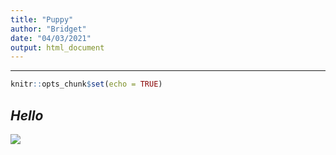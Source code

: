 ---
title: "Puppy"
author: "Bridget"
date: "04/03/2021"
output: html_document
---

***

```{r setup, include=FALSE}
knitr::opts_chunk$set(echo = TRUE)
```

## *Hello*


![](https://66.media.tumblr.com/d3a306ae5d429666c8b391dc4ff50adf/tumblr_pmdrc3P3rA1uvv5gho3_500.png)
